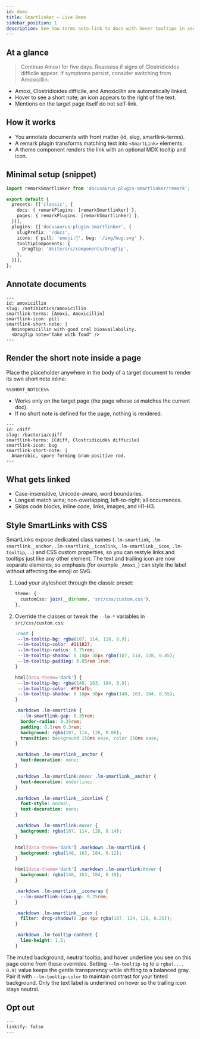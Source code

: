 ```yaml
---
id: demo
title: Smartlinker — Live Demo
sidebar_position: 1
description: See how terms auto-link to docs with hover tooltips in seconds.
---
```


## At a glance

> Continue Amoxi for five days. Reassess if signs of Clostridioides difficile appear. If symptoms persist, consider switching from Amoxicillin.

- Amoxi, Clostridioides difficile, and Amoxicillin are automatically linked.
- Hover to see a short note; an icon appears to the right of the text.
- Mentions on the target page itself do not self-link.

## How it works

- You annotate documents with front matter (id, slug, smartlink-terms).
- A remark plugin transforms matching text into `<SmartLink>` elements.
- A theme component renders the link with an optional MDX tooltip and icon.

## Minimal setup (snippet)

```ts title="docusaurus.config.ts"
import remarkSmartlinker from 'docusaurus-plugin-smartlinker/remark';

export default {
  presets: [['classic', {
    docs: { remarkPlugins: [remarkSmartlinker] },
    pages: { remarkPlugins: [remarkSmartlinker] },
  }]],
  plugins: [['docusaurus-plugin-smartlinker', {
    slugPrefix: '/docs',
    icons: { pill: 'emoji:💊', bug: '/img/bug.svg' },
    tooltipComponents: {
      DrugTip: '@site/src/components/DrugTip',
    },
  }]],
};
```

## Annotate documents

```mdx title="docs/antibiotics/amoxicillin.mdx"
---
id: amoxicillin
slug: /antibiotics/amoxicillin
smartlink-terms: [Amoxi, Amoxicillin]
smartlink-icon: pill
smartlink-short-note: |
  Aminopenicillin with good oral bioavailability.
  <DrugTip note="Take with food" />
---
```

## Render the short note inside a page

Place the placeholder anywhere in the body of a target document to render its own short note inline:

```md
%%SHORT_NOTICE%%
```

- Works only on the target page (the page whose `id` matches the current doc).
- If no short note is defined for the page, nothing is rendered.

```mdx title="docs/bacteria/cdiff.mdx"
---
id: cdiff
slug: /bacteria/cdiff
smartlink-terms: [Cdiff, Clostridioides difficile]
smartlink-icon: bug
smartlink-short-note: |
  Anaerobic, spore-forming Gram-positive rod.
---
```

## What gets linked

- Case-insensitive, Unicode-aware, word boundaries.
- Longest match wins; non-overlapping, left-to-right; all occurrences.
- Skips code blocks, inline code, links, images, and H1–H3.

## Style SmartLinks with CSS

SmartLinks expose dedicated class names (`.lm-smartlink`, `.lm-smartlink__anchor`, `.lm-smartlink__iconlink`, `.lm-smartlink__icon`, `.lm-tooltip`, …) and CSS custom properties, so you can restyle links and tooltips just like any other element. The text and trailing icon are now separate elements, so emphasis (for example `_Amoxi_`) can style the label without affecting the emoji or SVG.

1. Load your stylesheet through the classic preset:

   ```ts title="docusaurus.config.ts"
   theme: {
     customCss: join(__dirname, 'src/css/custom.css'),
   },
   ```

2. Override the classes or tweak the `--lm-*` variables in `src/css/custom.css`:

   ```css title="src/css/custom.css"
   :root {
    --lm-tooltip-bg: rgba(107, 114, 128, 0.9);
    --lm-tooltip-color: #111827;
    --lm-tooltip-radius: 0.75rem;
    --lm-tooltip-shadow: 0 18px 38px rgba(107, 114, 128, 0.45);
    --lm-tooltip-padding: 0.85rem 1rem;
   }

   html[data-theme='dark'] {
    --lm-tooltip-bg: rgba(148, 163, 184, 0.9);
    --lm-tooltip-color: #f9fafb;
    --lm-tooltip-shadow: 0 18px 38px rgba(148, 163, 184, 0.55);
   }

   .markdown .lm-smartlink {
     --lm-smartlink-gap: 0.35rem;
     border-radius: 0.35rem;
     padding: 0.1rem 0.3rem;
     background: rgba(107, 114, 128, 0.08);
     transition: background 150ms ease, color 150ms ease;
   }

   .markdown .lm-smartlink__anchor {
     text-decoration: none;
   }

   .markdown .lm-smartlink:hover .lm-smartlink__anchor {
     text-decoration: underline;
   }

   .markdown .lm-smartlink__iconlink {
     font-style: normal;
     text-decoration: none;
   }

   .markdown .lm-smartlink:hover {
     background: rgba(107, 114, 128, 0.14);
   }

   html[data-theme='dark'] .markdown .lm-smartlink {
     background: rgba(148, 163, 184, 0.12);
   }

   html[data-theme='dark'] .markdown .lm-smartlink:hover {
     background: rgba(148, 163, 184, 0.18);
   }

   .markdown .lm-smartlink__iconwrap {
     --lm-smartlink-icon-gap: 0.25rem;
   }

   .markdown .lm-smartlink__icon {
     filter: drop-shadow(0 2px 4px rgba(107, 114, 128, 0.25));
   }

   .markdown .lm-tooltip-content {
     line-height: 1.5;
   }
   ```

The muted background, neutral tooltip, and hover underline you see on this page come from these overrides. Setting `--lm-tooltip-bg` to a `rgba(..., 0.9)` value keeps the gentle transparency while shifting to a balanced gray. Pair it with `--lm-tooltip-color` to maintain contrast for your tinted background. Only the text label is underlined on hover so the trailing icon stays neutral.

## Opt out

```mdx
---
linkify: false
---
```
